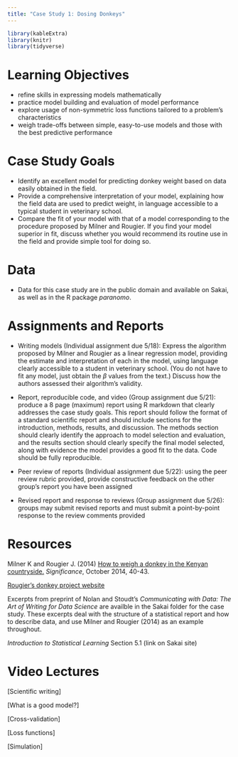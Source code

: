 ```yaml
---
title: "Case Study 1: Dosing Donkeys"
---
```


```r
library(kableExtra)
library(knitr)
library(tidyverse)
```


# Learning Objectives

- refine skills in expressing models mathematically
- practice model building and evaluation of model performance
- explore usage of non-symmetric loss functions tailored to a problem's characteristics
- weigh trade-offs between simple, easy-to-use models and those with the best predictive performance

# Case Study Goals

- Identify an excellent model for predicting donkey weight based on data easily obtained in the field.
- Provide a comprehensive interpretation of your model, explaining how the field data are used to predict weight, in language accessible to a typical student in veterinary school.
- Compare the fit of your model with that of a model corresponding to the procedure proposed by Milner and Rougier. If you find your model superior in fit, discuss whether you would recommend its routine use in the field and provide simple tool for doing so.

# Data

- Data for this case study are in the public domain and available on Sakai, as well as in the R package *paranomo*.

# Assignments and Reports

- Writing models (Individual assignment due 5/18): Express the algorithm proposed by Milner and Rougier as a linear regression model, providing the estimate and interpretation of each \beta in the model, using language clearly accessible to a student in veterinary school. (You do not have to fit any model, just obtain the $\beta$ values from the text.) Discuss how the authors assessed their algorithm's validity.

- Report, reproducible code, and video (Group assignment due 5/21): produce a 8 page (maximum) report using R markdown that clearly addresses the case study goals. This report should follow the format of a standard scientific report and should include sections for the introduction, methods, results, and discussion. The methods section should clearly identify the approach to model selection and evaluation, and the results section should clearly specify the final model selected, along with evidence the model provides a good fit to the data. Code should be fully reproducible.

- Peer review of reports (Individual assignment due 5/22): using the peer review rubric provided, provide constructive feedback on the other group's report you have been assigned

- Revised report and response to reviews (Group assignment due 5/26): groups may submit revised reports and must submit a point-by-point response to the review comments provided




# Resources

Milner K and Rougier J. (2014) [How to weigh a donkey in the Kenyan countryside.](https://rss.onlinelibrary.wiley.com/doi/pdf/10.1111/j.1740-9713.2014.00768.x) *Significance*, October 2014, 40-43.

[Rougier's donkey project website](https://people.maths.bris.ac.uk/~mazjcr/#donkeys)

Excerpts from preprint of Nolan and Stoudt's *Communicating with Data: The Art of Writing for Data Science* are availble in the Sakai folder for the case study. These excerpts deal with the structure of a statistical report and how to describe data, and use Milner and Rougier (2014) as an example throughout.

*Introduction to Statistical Learning* Section 5.1 (link on Sakai site)

# Video Lectures

[Scientific writing]

[What is a good model?]

[Cross-validation]

[Loss functions]

[Simulation]





